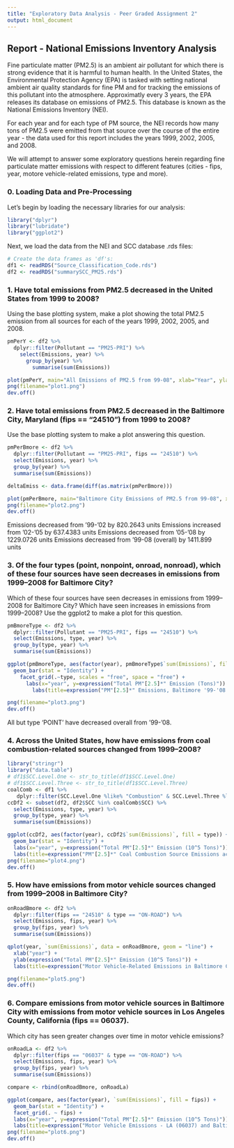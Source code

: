 ```yaml
---
title: "Exploratory Data Analysis - Peer Graded Assignment 2"
output: html_document
---
```


## Report - National Emissions Inventory Analysis

Fine particulate matter (PM2.5) is an ambient air pollutant for which there is strong evidence that it is harmful to human health. In the United States, the Environmental Protection Agency (EPA) is tasked with setting national ambient air quality standards for fine PM and for tracking the emissions of this pollutant into the atmosphere. Approximatly every 3 years, the EPA releases its database on emissions of PM2.5. This database is known as the National Emissions Inventory (NEI).

For each year and for each type of PM source, the NEI records how many tons of PM2.5 were emitted from that source over the course of the entire year - the data used for this report includes the years 1999, 2002, 2005, and 2008.

We will attempt to answer some exploratory questions herein regarding fine particulate matter emissions with respect to different features (cities - fips, year, motore vehicle-related emissions, type and more).

### 0. Loading Data and Pre-Processing

Let's begin by loading the necessary libraries for our analysis:

```r
library("dplyr")
library("lubridate")
library("ggplot2")
```

Next, we load the data from the NEI and SCC database .rds files:

```r
# Create the data frames as 'df's:
df1 <- readRDS("Source_Classification_Code.rds")
df2 <- readRDS("summarySCC_PM25.rds")
```

### 1. Have total emissions from PM2.5 decreased in the United States from 1999 to 2008?

Using the base plotting system, make a plot showing the total PM2.5 emission from all sources for each of the years 1999, 2002, 2005, and 2008.

```r
pmPerY <- df2 %>%
  dplyr::filter(Pollutant == "PM25-PRI") %>%
    select(Emissions, year) %>%
      group_by(year) %>%
        summarise(sum(Emissions))

plot(pmPerY, main="All Emissions of PM2.5 from 99-08", xlab="Year", ylab = "Total Emissions (all types)")
png(filename="plot1.png")
dev.off()
```

### 2. Have total emissions from PM2.5 decreased in the Baltimore City, Maryland (fips == "24510") from 1999 to 2008?

Use the base plotting system to make a plot answering this question.

```r
pmPerBmore <- df2 %>%
  dplyr::filter(Pollutant == "PM25-PRI", fips == "24510") %>%
  select(Emissions, year) %>%
  group_by(year) %>%
  summarise(sum(Emissions))

deltaEmiss <- data.frame(diff(as.matrix(pmPerBmore)))

plot(pmPerBmore, main="Baltimore City Emissions of PM2.5 from 99-08", xlab="Year", ylab = "Total Emissions (all types)")
png(filename="plot2.png")
dev.off()
```

Emissions decreased from '99-'02 by 820.2643 units
Emissions increased from '02-'05 by 637.4383 units
Emissions decreased from '05-'08 by 1229.0726 units
Emissions decreased from '99-08 (overall) by 1411.899 units

### 3. Of the four types (point, nonpoint, onroad, nonroad), which of these four sources have seen decreases in emissions from 1999–2008 for Baltimore City?

Which of these four sources have seen decreases in emissions from 1999–2008 for Baltimore City? Which have seen increases in emissions from 1999–2008? Use the ggplot2 to make a plot for this question.

```r
pmBmoreType <- df2 %>%
  dplyr::filter(Pollutant == "PM25-PRI", fips == "24510") %>%
  select(Emissions, type, year) %>%
  group_by(type, year) %>%
  summarise(sum(Emissions))

ggplot(pmBmoreType, aes(factor(year), pmBmoreType$`sum(Emissions)`, fill = type)) +
  geom_bar(stat = "Identity") +
    facet_grid(.~type, scales = "free", space = "free") +
      labs(x="year", y=expression("Total PM"[2.5]*" Emission (Tons)")) +
        labs(title=expression("PM"[2.5]*" Emissions, Baltimore '99-'08 by Type"))

png(filename="plot3.png")
dev.off()
```

All but type 'POINT' have decreased overall from '99-'08.

### 4. Across the United States, how have emissions from coal combustion-related sources changed from 1999–2008?

```r
library("stringr")
library("data.table")
# df1$SCC.Level.One <- str_to_title(df1$SCC.Level.One)
# df1$SCC.Level.Three <- str_to_title(df1$SCC.Level.Three)
coalComb <- df1 %>% 
   dplyr::filter(SCC.Level.One %like% "Combustion" & SCC.Level.Three %like% "Coal")
ccDf2 <- subset(df2, df2$SCC %in% coalComb$SCC) %>% 
  select(Emissions, type, year) %>% 
  group_by(type, year) %>% 
  summarise(sum(Emissions))

ggplot(ccDf2, aes(factor(year), ccDf2$`sum(Emissions)`, fill = type)) +
  geom_bar(stat = "Identity") +
  labs(x="year", y=expression("Total PM"[2.5]*" Emission (10^5 Tons)")) +
  labs(title=expression("PM"[2.5]*" Coal Combustion Source Emissions across US '99-'08"))
png(filename="plot4.png")
dev.off()
```

### 5. How have emissions from motor vehicle sources changed from 1999–2008 in Baltimore City?

```r
onRoadBmore <- df2 %>% 
  dplyr::filter(fips == "24510" & type == "ON-ROAD") %>% 
  select(Emissions, fips, year) %>% 
  group_by(fips, year) %>% 
  summarise(sum(Emissions))

qplot(year, `sum(Emissions)`, data = onRoadBmore, geom = "line") +
  xlab("year") +
  ylab(expression("Total PM"[2.5]*" Emission (10^5 Tons)")) +
  labs(title=expression("Motor Vehicle-Related Emissions in Baltimore City '99-'08"))

png(filename="plot5.png")
dev.off()
```

### 6. Compare emissions from motor vehicle sources in Baltimore City with emissions from motor vehicle sources in Los Angeles County, California (fips == 06037).

Which city has seen greater changes over time in motor vehicle emissions?

```r
onRoadLa <- df2 %>% 
  dplyr::filter(fips == "06037" & type == "ON-ROAD") %>% 
  select(Emissions, fips, year) %>% 
  group_by(fips, year) %>% 
  summarise(sum(Emissions))

compare <- rbind(onRoadBmore, onRoadLa)

ggplot(compare, aes(factor(year), `sum(Emissions)`, fill = fips)) +
  geom_bar(stat = "Identity") +
  facet_grid(. ~ fips) +
  labs(x="year", y=expression("Total PM"[2.5]*" Emission (10^5 Tons)")) +
  labs(title=expression("Motor Vehicle Emissions - LA (06037) and Baltimore City (24510) '99-'08"))
png(filename="plot6.png")
dev.off()
```